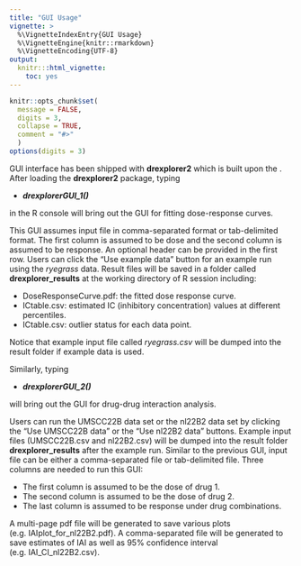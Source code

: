 ---
title: "GUI Usage"
vignette: >
  %\VignetteIndexEntry{GUI Usage}
  %\VignetteEngine{knitr::rmarkdown}
  %\VignetteEncoding{UTF-8}
output:
  knitr:::html_vignette:
    toc: yes  
---

```{r ex_setup, include=FALSE}
knitr::opts_chunk$set(
  message = FALSE,
  digits = 3,
  collapse = TRUE,
  comment = "#>"
  )
options(digits = 3)
```

GUI interface has been shipped with **drexplorer2** which is built upon the \Rpackage{fgui}. After loading the **drexplorer2** package, typing 

* **_drexplorerGUI\_1()_**

in the R console will bring out the GUI for fitting dose-response curves. 

This GUI assumes input file in comma-separated format or tab-delimited format. The first column is assumed to be dose and the second column is assumed to be response. An optional header can be provided in the first row. Users can click the "Use example data" button for an example run using the  *ryegrass* data. Result files will be saved in a folder called **drexplorer_results** at the working directory of R session including:  

* DoseResponseCurve.pdf: the fitted dose response curve.
* ICtable.csv: estimated IC (inhibitory concentration) values at different percentiles.
* ICtable.csv: outlier status for each data point.

Notice that example input file called _ryegrass.csv_ will be dumped into the result folder if example data is used. 

Similarly,  typing 

* **_drexplorerGUI\_2()_**

will bring out the GUI for drug-drug interaction analysis. 

Users can run the UMSCC22B data set or the nl22B2 data set by clicking the "Use UMSCC22B data" or the "Use nl22B2 data" buttons. Example input files (UMSCC22B.csv and nl22B2.csv) will be dumped into the result folder **drexplorer_results** after the example run. Similar to the previous GUI, input file can be either a comma-separated file or tab-delimited file. Three columns are needed to run this GUI: 

- The first column is assumed to be the dose of drug 1. 
- The second column is assumed to be the dose of drug 2. 
- The last column is assumed to be response under drug combinations. 

A multi-page pdf file will be generated to save various plots (e.g. IAIplot_for_nl22B2.pdf). A comma-separated file will be generated to save estimates of IAI as well as 95% confidence interval (e.g. IAI_CI_nl22B2.csv).


